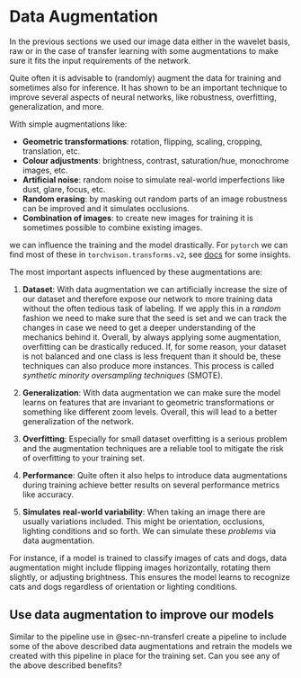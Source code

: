 # Data Augmentation {#sec-nn-transform}

In the previous sections we used our image data either in the wavelet basis, raw or in the case of transfer learning with some augmentations to make sure it fits the input requirements of the network. 

Quite often it is advisable to (randomly) augment the data for training and 
sometimes also for inference.
It has shown to be an important technique to improve several aspects of neural networks, like robustness, overfitting, generalization, and more.

With simple augmentations like:

- **Geometric transformations**: rotation, flipping, scaling, cropping, translation, etc.
- **Colour adjustments**: brightness, contrast, saturation/hue, monochrome images, etc.
- **Artificial noise**: random noise to simulate real-world imperfections like dust, glare, focus, etc. 
- **Random erasing**: by masking out random parts of an image robustness can be improved and it simulates occlusions.
- **Combination of images**: to create new images for training it is sometimes possible to combine existing images.

we can influence the training and the model drastically.
For `pytorch` we can find most of these in `torchvison.transforms.v2`, see [docs](https://docs.pytorch.org/vision/stable/transforms.html) for some insights.

The most important aspects influenced by these augmentations are:

1. **Dataset**: With data augmentation we can artificially increase the size of our dataset and therefore expose our network to more training data without the often tedious task of labeling. If we apply this in a _random_ fashion we need to make sure that the seed is set and we can track the changes in case we need to get a deeper understanding of the mechanics behind it. Overall, by always applying some augmentation, overfitting can be drastically reduced. If, for some reason, your dataset is not balanced and one class is less frequent than it should be, these techniques can also produce more instances. This process is called _synthetic minority oversampling techniques_ (SMOTE).

1. **Generalization**: With data augmentation we can make sure the model learns on features that are invariant to geometric transformations or something like different zoom levels. Overall, this will lead to a better generalization of the network.

1. **Overfitting**: Especially for small dataset overfitting is a serious problem and the augmentation techniques are a reliable tool to mitigate the risk of overfitting to your training set.

1. **Performance**: Quite often it also helps to introduce data augmentations during training achieve better results on several performance metrics like accuracy. 

1. **Simulates real-world variability**: When taking an image there are usually variations included. This might be orientation, occlusions, lighting conditions and so forth. We can simulate these _problems_ via data augmentation.


For instance, if a model is trained to classify images of cats and dogs, data augmentation might include flipping images horizontally, rotating them slightly, or adjusting brightness. This ensures the model learns to recognize cats and dogs regardless of orientation or lighting conditions.

::: {.callout-caution appearance="simple" icon=false}
:::: {#exr-nn-augmentation-1}

## Use data augmentation to improve our models

Similar to the pipeline use in @sec-nn-transferl create a pipeline to include some of the above described data augmentations and retrain the models we created with this pipeline in place for the training set. 
Can you see any of the above described benefits?
::::
:::